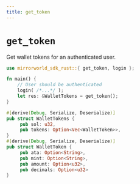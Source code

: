 ```yaml
---
title: get_token
---
```


# `get_token`
Get wallet tokens for an authenticated user.

```rust
use mirrorworld_sdk_rust::{ get_token, login };

fn main() {
    // User should be authenticated
    login( /*...*/ );
    let res: &WalletTokens = get_token();
}

#[derive(Debug, Serialize, Deserialize)]
pub struct WalletTokens {
     pub sol: u32,
     pub tokens: Option<Vec<WalletToken>>,
}
#[derive(Debug, Serialize, Deserialize)]
pub struct WalletToken {
     pub ata: Option<String>,
     pub mint: Option<String>,
     pub amount: Option<u32>,
     pub decimals: Option<u32>
}
```

